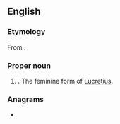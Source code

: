 ==English==

===Etymology===
From {{etyl|la|en}} {{m|la|lucrum||gain, profit}}.

===Proper noun===
{{en-proper noun}}

# {{given name|lang=en|female|from=Latin}}. The feminine form of [[Lucretius]].

===Anagrams===
* {{anagrams|en|a=aceilrtu|curliate|reticula}}